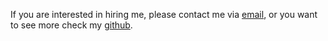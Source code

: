 If you are interested in hiring me, please contact me via [email](mailto:elmarvriet@gmail.com), or you want to see more check my [github](https://github.com/elmarvr).
